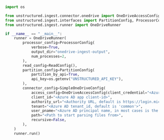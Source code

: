 ```python Python
import os

from unstructured.ingest.connector.onedrive import OneDriveAccessConfig, SimpleOneDriveConfig
from unstructured.ingest.interfaces import PartitionConfig, ProcessorConfig, ReadConfig
from unstructured.ingest.runner import OneDriveRunner

if __name__ == "__main__":
    runner = OneDriveRunner(
        processor_config=ProcessorConfig(
            verbose=True,
            output_dir="onedrive-ingest-output",
            num_processes=2,
        ),
        read_config=ReadConfig(),
        partition_config=PartitionConfig(
            partition_by_api=True,
            api_key=os.getenv("UNSTRUCTURED_API_KEY"),
        ),
        connector_config=SimpleOneDriveConfig(
            access_config=OneDriveAccessConfig(client_credential="<Azure AD app client-id>"),
            client_id="<Azure AD app client-id>",
            authority_url="<Authority URL, default is https://login.microsoftonline.com>",
            tenant="<Azure AD tenant_id, default is 'common'>",
            user_pname="<Azure AD principal name, in most cases is the email linked to the drive>",
            path="<Path to start parsing files from>",
            recursive=False,
        ),
    )
    runner.run()
```
